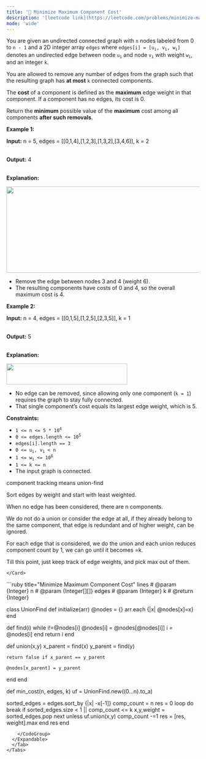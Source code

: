 ```yaml
---
title: '🧀 Minimize Maximum Component Cost'
description: '[leetcode link](https://leetcode.com/problems/minimize-maximum-component-cost/description/)'
mode: 'wide'
---
```

<Tabs>
  <Tab title="Question" icon="circle-question" iconType="regular">
    <Card>
      <p data-end="331" data-start="85">You are given an undirected connected graph with <code data-end="137" data-start="134">n</code> nodes labeled from 0 to <code data-end="171" data-start="164">n - 1</code> and a 2D integer array <code data-end="202" data-start="195">edges</code> where <code data-end="234" data-start="209">edges[i] = [u<sub>i</sub>, v<sub>i</sub>, w<sub>i</sub>]</code> denotes an undirected edge between node <code data-end="279" data-start="275">u<sub>i</sub></code> and node <code data-end="293" data-start="289">v<sub>i</sub></code> with weight <code data-end="310" data-start="306">w<sub>i</sub></code>, and an integer <code data-end="330" data-start="327">k</code>.</p>  <p data-end="461" data-start="333">You are allowed to remove any number of edges from the graph such that the resulting graph has <strong>at most</strong> <code data-end="439" data-start="436">k</code> connected components.</p>  <p data-end="589" data-start="463">The <strong>cost</strong> of a component is defined as the <strong>maximum</strong> edge weight in that component. If a component has no edges, its cost is 0.</p>  <p data-end="760" data-start="661">Return the <strong>minimum</strong> possible value of the <strong>maximum</strong> cost among all components <strong data-end="759" data-start="736">after such removals</strong>.</p>   <p><strong class="example">Example 1:</strong></p>  <div class="example-block"> <p><strong>Input:</strong> <span class="example-io">n = 5, edges = [[0,1,4],[1,2,3],[1,3,2],[3,4,6]], k = 2</span></p>  <p><br/> <strong>Output:</strong> <span class="example-io">4</span></p>  <p><br/> <strong>Explanation:</strong></p>  <p><img alt="" src="https://assets.leetcode.com/uploads/2025/04/19/minimizemaximumm.jpg" style="width: 535px; height: 225px;" /></p>  <ul>  <li data-end="1070" data-start="1021">Remove the edge between nodes 3 and 4 (weight 6).</li>  <li data-end="1141" data-start="1073">The resulting components have costs of 0 and 4, so the overall maximum cost is 4.</li> </ul> </div>  <p><strong class="example">Example 2:</strong></p>  <div class="example-block"> <p><strong>Input:</strong> <span class="example-io">n = 4, edges = [[0,1,5],[1,2,5],[2,3,5]], k = 1</span></p>  <p><br/> <strong>Output:</strong> <span class="example-io">5</span></p>  <p><br/> <strong>Explanation:</strong></p>  <p><img alt="" src="https://assets.leetcode.com/uploads/2025/04/19/minmax2.jpg" style="width: 315px; height: 55px;" /></p>  <ul>  <li data-end="1315" data-start="1251">No edge can be removed, since allowing only one component (<code>k = 1</code>) requires the graph to stay fully connected.</li>  <li data-end="1389" data-start="1318">That single component&rsquo;s cost equals its largest edge weight, which is 5.</li> </ul> </div>   <p><strong>Constraints:</strong></p>  <ul>  <li><code>1 &lt;= n &lt;= 5 * 10<sup>4</sup></code></li>  <li><code>0 &lt;= edges.length &lt;= 10<sup>5</sup></code></li>  <li><code>edges[i].length == 3</code></li>  <li><code>0 &lt;= u<sub>i</sub>, v<sub>i</sub> &lt; n</code></li>  <li><code>1 &lt;= w<sub>i</sub> &lt;= 10<sup>6</sup></code></li>  <li><code>1 &lt;= k &lt;= n</code></li>  <li>The input graph is connected.</li> </ul> 
    </Card>
  </Tab>
  <Tab title="Solution" icon="lightbulb" iconType="regular" >
    <Card>
      component tracking means union-find

Sort edges by weight and start with least weighted. 

When no edge has been considered, there are n components.

We do not do a union or consider the edge at all, if they already belong to the same component,
that edge is redundant and of higher weight, can be ignored. 

For each edge that is considered, we do the union and
each union reduces component count by 1, we can go until it becomes =k.

Till this point, just keep track of edge weights, and pick max out of them.


    </Card>
  <Expandable title="code">
    <CodeGroup dropdown>
```ruby title="Minimize Maximum Component Cost" lines
# @param {Integer} n
# @param {Integer[][]} edges
# @param {Integer} k
# @return {Integer}

class UnionFind
  def initialize(arr)
    @nodes = {}
    arr.each {|x| @nodes[x]=x}
  end

  def find(i)
    while i!=@nodes[i]
        @nodes[i] = @nodes[@nodes[i]]
        i = @nodes[i]
    end
    return i
  end

  def union(x,y)
    x_parent = find(x)
    y_parent = find(y)

    return false if x_parent == y_parent

    @nodes[x_parent] = y_parent
  end
end

def min_cost(n, edges, k)
  uf = UnionFind.new((0...n).to_a)

  sorted_edges = edges.sort_by {|x| -x[-1]}
  comp_count = n
  res = 0
  loop do
    break if sorted_edges.size < 1 || comp_count <= k
    x,y,weight = sorted_edges.pop
    next unless uf.union(x,y)
    comp_count -=1
    res = [res, weight].max
  end
  res
end
```
    </CodeGroup>
  </Expandable>
  </Tab>
</Tabs>